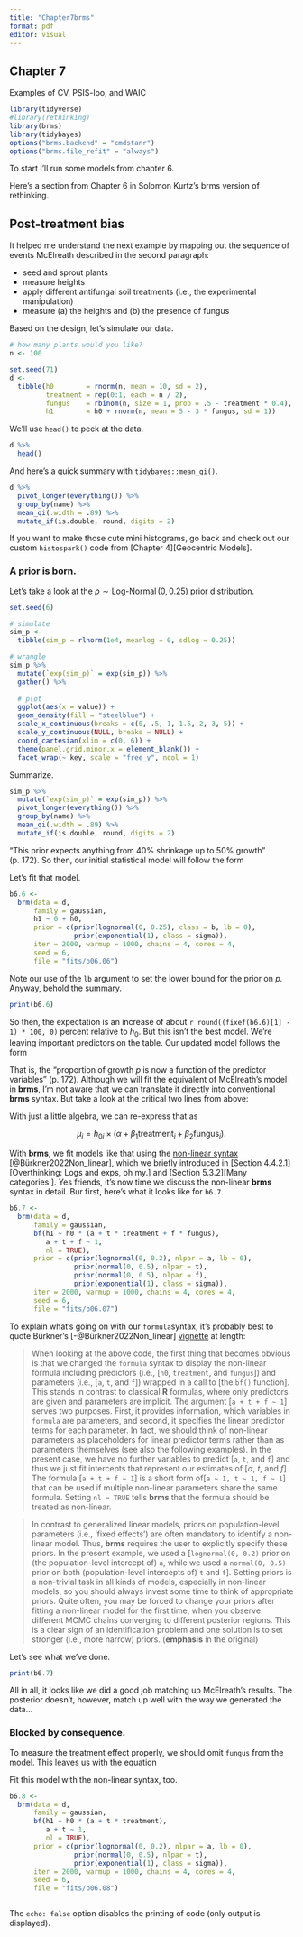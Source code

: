 ```yaml
---
title: "Chapter7brms"
format: pdf
editor: visual
---
```


## Chapter 7

Examples of CV, PSIS-loo, and WAIC

```r
library(tidyverse)
#library(rethinking)
library(brms)
library(tidybayes)
options("brms.backend" = "cmdstanr")
options("brms.file_refit" = "always")

```

To start I'll run some models from chapter 6.

Here's a section from Chapter 6 in Solomon Kurtz's brms version of rethinking.

## Post-treatment bias

It helped me understand the next example by mapping out the sequence of events McElreath described in the second paragraph:

-   seed and sprout plants
-   measure heights
-   apply different antifungal soil treatments (i.e., the experimental manipulation)
-   measure (a) the heights and (b) the presence of fungus

Based on the design, let's simulate our data.

```r
# how many plants would you like?
n <- 100

set.seed(71)
d <- 
  tibble(h0        = rnorm(n, mean = 10, sd = 2), 
         treatment = rep(0:1, each = n / 2),
         fungus    = rbinom(n, size = 1, prob = .5 - treatment * 0.4),
         h1        = h0 + rnorm(n, mean = 5 - 3 * fungus, sd = 1))
```

We'll use `head()` to peek at the data.

```r
d %>%
  head()
```

And here's a quick summary with `tidybayes::mean_qi()`.

```r
d %>% 
  pivot_longer(everything()) %>% 
  group_by(name) %>% 
  mean_qi(.width = .89) %>% 
  mutate_if(is.double, round, digits = 2)
```

If you want to make those cute mini histograms, go back and check out our custom `histospark()` code from \[Chapter 4\]\[Geocentric Models\].

### A prior is born.

Let's take a look at the $p \sim \operatorname{Log-Normal}(0, 0.25)$ prior distribution.

```r
set.seed(6)

# simulate
sim_p <-
  tibble(sim_p = rlnorm(1e4, meanlog = 0, sdlog = 0.25)) 

# wrangle
sim_p %>% 
  mutate(`exp(sim_p)` = exp(sim_p)) %>%
  gather() %>% 
  
  # plot
  ggplot(aes(x = value)) +
  geom_density(fill = "steelblue") +
  scale_x_continuous(breaks = c(0, .5, 1, 1.5, 2, 3, 5)) +
  scale_y_continuous(NULL, breaks = NULL) +
  coord_cartesian(xlim = c(0, 6)) +
  theme(panel.grid.minor.x = element_blank()) +
  facet_wrap(~ key, scale = "free_y", ncol = 1)
```

Summarize.

```r
sim_p %>% 
  mutate(`exp(sim_p)` = exp(sim_p)) %>%
  pivot_longer(everything()) %>%
  group_by(name) %>% 
  mean_qi(.width = .89) %>% 
  mutate_if(is.double, round, digits = 2)
```

"This prior expects anything from 40% shrinkage up to 50% growth" (p. 172). So then, our initial statistical model will follow the form

\begin{align*}
h_{1i} & \sim \operatorname{Normal}(\mu_i, \sigma) \\
\mu_i  & = h_{0i} \times p \\
p      & \sim \operatorname{Log-Normal}(0, 0.25) \\
\sigma & \sim \operatorname{Exponential}(1).
\end{align*}

Let's fit that model.

```r
b6.6 <- 
  brm(data = d, 
      family = gaussian,
      h1 ~ 0 + h0,
      prior = c(prior(lognormal(0, 0.25), class = b, lb = 0),
                prior(exponential(1), class = sigma)),
      iter = 2000, warmup = 1000, chains = 4, cores = 4,
      seed = 6,
      file = "fits/b06.06")

```

Note our use of the `lb` argument to set the lower bound for the prior on $p$. Anyway, behold the summary.

```r
print(b6.6)
```

So then, the expectation is an increase of about `r round((fixef(b6.6)[1] - 1) * 100, 0)` percent relative to $h_0$. But this isn't the best model. We're leaving important predictors on the table. Our updated model follows the form

\begin{align*}
h_{1i}  & \sim  \operatorname{Normal}(\mu_i, \sigma) \\
\mu_i   & = h_{0,i} \times p \\
p       & = \alpha + \beta_1 \text{treatment}_i + \beta_2 \text{fungus}_i \\
\alpha  & \sim \operatorname{Log-Normal}(0, 0.25) \\
\beta_1 & \sim \operatorname{Normal}(0, 0.5) \\
\beta_2 & \sim \operatorname{Normal}(0, 0.5) \\
\sigma  & \sim \operatorname{Exponential}(1).
\end{align*}

That is, the "proportion of growth $p$ is now a function of the predictor variables" (p. 172). Although we will fit the equivalent of McElreath's model in **brms**, I'm not aware that we can translate it directly into conventional **brms** syntax. But take a look at the critical two lines from above:

\begin{align*}
\mu_i & = h_{0,i} \times p \\
p     & = \alpha + \beta_1 \text{treatment}_i + \beta_2 \text{fungus}_i. \\
\end{align*}

With just a little algebra, we can re-express that as

$$\mu_i = h_{0i} \times (\alpha + \beta_1 \text{treatment}_i + \beta_2 \text{fungus}_i).$$

With **brms**, we fit models like that using the [non-linear syntax](https://CRAN.R-project.org/package=brms/vignettes/brms_nonlinear.html) [@Bürkner2022Non_linear], which we briefly introduced in \[Section 4.4.2.1\]\[Overthinking: Logs and exps, oh my.\] and \[Section 5.3.2\]\[Many categories.\]. Yes friends, it's now time we discuss the non-linear **brms** syntax in detail. Bur first, here's what it looks like for `b6.7`.

```r
b6.7 <- 
  brm(data = d, 
      family = gaussian,
      bf(h1 ~ h0 * (a + t * treatment + f * fungus),
         a + t + f ~ 1,
         nl = TRUE),
      prior = c(prior(lognormal(0, 0.2), nlpar = a, lb = 0),
                prior(normal(0, 0.5), nlpar = t),
                prior(normal(0, 0.5), nlpar = f),
                prior(exponential(1), class = sigma)),
      iter = 2000, warmup = 1000, chains = 4, cores = 4,
      seed = 6,
      file = "fits/b06.07")
```

To explain what's going on with our `formula`syntax, it's probably best to quote Bürkner's [-@Bürkner2022Non_linear] [vignette](https://CRAN.R-project.org/package=brms/vignettes/brms_nonlinear.html) at length:

> When looking at the above code, the first thing that becomes obvious is that we changed the `formula` syntax to display the non-linear formula including predictors (i.e., \[`h0`, `treatment`, and `fungus`\]) and parameters (i.e., \[`a`, `t`, and `f`\]) wrapped in a call to \[the `bf()` function\]. This stands in contrast to classical **R** formulas, where only predictors are given and parameters are implicit. The argument \[`a + t + f ~ 1`\] serves two purposes. First, it provides information, which variables in `formula` are parameters, and second, it specifies the linear predictor terms for each parameter. In fact, we should think of non-linear parameters as placeholders for linear predictor terms rather than as parameters themselves (see also the following examples). In the present case, we have no further variables to predict \[`a`, `t`, and `f`\] and thus we just fit intercepts that represent our estimates of \[$\alpha$, $t$, and $f$\]. The formula \[`a + t + f ~ 1`\] is a short form of\[`a ~ 1, t ~ 1, f ~ 1`\] that can be used if multiple non-linear parameters share the same formula. Setting `nl = TRUE` tells **brms** that the formula should be treated as non-linear.

> In contrast to generalized linear models, priors on population-level parameters (i.e., 'fixed effects') are often mandatory to identify a non-linear model. Thus, **brms** requires the user to explicitly specify these priors. In the present example, we used a \[`lognormal(0, 0.2)` prior on (the population-level intercept of) `a`, while we used a `normal(0, 0.5)` prior on both (population-level intercepts of) `t` and `f`\]. Setting priors is a non-trivial task in all kinds of models, especially in non-linear models, so you should always invest some time to think of appropriate priors. Quite often, you may be forced to change your priors after fitting a non-linear model for the first time, when you observe different MCMC chains converging to different posterior regions. This is a clear sign of an identification problem and one solution is to set stronger (i.e., more narrow) priors. (**emphasis** in the original)

Let's see what we've done.

```r
print(b6.7)
```

All in all, it looks like we did a good job matching up McElreath's results. The posterior doesn't, however, match up well with the way we generated the data...

### Blocked by consequence.

To measure the treatment effect properly, we should omit `fungus` from the model. This leaves us with the equation

\begin{align*}
h_{1i}  & \sim \operatorname{Normal}(\mu_i, \sigma) \\
\mu_i   & = h_{0i} \times (\alpha + \beta_1 \text{treatment}_i) \\
\alpha  & \sim \operatorname{Log-Normal}(0, 0.25) \\
\beta_1 & \sim \operatorname{Normal}(0, 0.5) \\
\sigma  & \sim \operatorname{Exponential}(1).
\end{align*}

Fit this model with the non-linear syntax, too.

```r
b6.8 <- 
  brm(data = d, 
      family = gaussian,
      bf(h1 ~ h0 * (a + t * treatment),
         a + t ~ 1,
         nl = TRUE),
      prior = c(prior(lognormal(0, 0.2), nlpar = a, lb = 0),
                prior(normal(0, 0.5), nlpar = t),
                prior(exponential(1), class = sigma)),
      iter = 2000, warmup = 1000, chains = 4, cores = 4,
      seed = 6,
      file = "fits/b06.08")
```

```r



```

The `echo: false` option disables the printing of code (only output is displayed).
